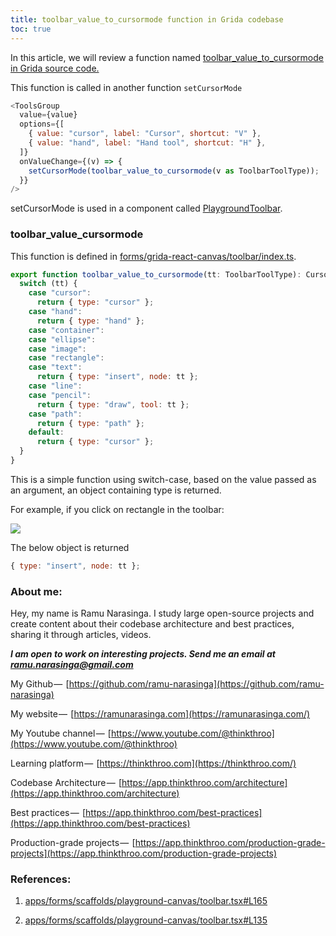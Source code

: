 ```yaml
---
title: toolbar_value_to_cursormode function in Grida codebase
toc: true
---
```


In this article, we will review a function named [toolbar\_value\_to\_cursormode in Grida source code.](https://github.com/gridaco/grida/blob/ac377ecdc20355ce1526a209078df353b4ba97b2/apps/forms/scaffolds/playground-canvas/toolbar.tsx#L165)

This function is called in another function `setCursorMode` 

```js
<ToolsGroup
  value={value}
  options={[
    { value: "cursor", label: "Cursor", shortcut: "V" },
    { value: "hand", label: "Hand tool", shortcut: "H" },
  ]}
  onValueChange={(v) => {
    setCursorMode(toolbar_value_to_cursormode(v as ToolbarToolType));
  }}
/>
```

setCursorMode is used in a component called [PlaygroundToolbar](https://github.com/gridaco/grida/blob/ac377ecdc20355ce1526a209078df353b4ba97b2/apps/forms/scaffolds/playground-canvas/toolbar.tsx#L135).

### toolbar\_value\_cursormode

This function is defined in [forms/grida-react-canvas/toolbar/index.ts](https://github.com/gridaco/grida/blob/main/apps/forms/grida-react-canvas/toolbar/index.ts#L31).

```js
export function toolbar_value_to_cursormode(tt: ToolbarToolType): CursorMode {
  switch (tt) {
    case "cursor":
      return { type: "cursor" };
    case "hand":
      return { type: "hand" };
    case "container":
    case "ellipse":
    case "image":
    case "rectangle":
    case "text":
      return { type: "insert", node: tt };
    case "line":
    case "pencil":
      return { type: "draw", tool: tt };
    case "path":
      return { type: "path" };
    default:
      return { type: "cursor" };
  }
}
```

This is a simple function using switch-case, based on the value passed as an argument, an object containing type is returned.

For example, if you click on rectangle in the toolbar:

![](https://cdn-images-1.medium.com/max/1600/1*eBtphTM1Xkaz9TPt4aAFiw.png)

The below object is returned

```js
{ type: "insert", node: tt };
```

### About me:

Hey, my name is Ramu Narasinga. I study large open-source projects and create content about their codebase architecture and best practices, sharing it through articles, videos.

***I am open to work on interesting projects. Send me an email at ramu.narasinga@gmail.com***

My Github —  [https://github.com/ramu-narasinga](https://github.com/ramu-narasinga)

My website —  [https://ramunarasinga.com](https://ramunarasinga.com/)

My Youtube channel —  [https://www.youtube.com/@thinkthroo](https://www.youtube.com/@thinkthroo)

Learning platform —  [https://thinkthroo.com](https://thinkthroo.com/)

Codebase Architecture —  [https://app.thinkthroo.com/architecture](https://app.thinkthroo.com/architecture)

Best practices —  [https://app.thinkthroo.com/best-practices](https://app.thinkthroo.com/best-practices)

Production-grade projects —  [https://app.thinkthroo.com/production-grade-projects](https://app.thinkthroo.com/production-grade-projects)

### References:

1. [apps/forms/scaffolds/playground-canvas/toolbar.tsx#L165](https://github.com/gridaco/grida/blob/ac377ecdc20355ce1526a209078df353b4ba97b2/apps/forms/scaffolds/playground-canvas/toolbar.tsx#L165)
    
2. [apps/forms/scaffolds/playground-canvas/toolbar.tsx#L135](https://github.com/gridaco/grida/blob/ac377ecdc20355ce1526a209078df353b4ba97b2/apps/forms/scaffolds/playground-canvas/toolbar.tsx#L135)